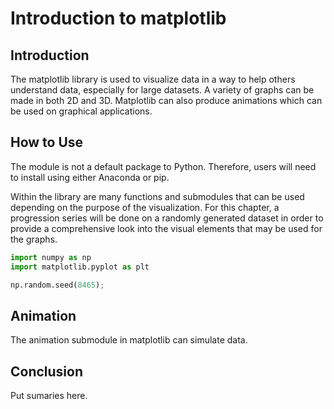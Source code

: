 # Introduction to matplotlib


## Introduction

The matplotlib library is used to visualize data in a way to help others understand data, especially for large datasets. A variety of graphs can be made in both 2D and 3D. Matplotlib can also produce animations which can be used on graphical applications.


## How to Use

The module is not a default package to Python. Therefore, users will need to install using either Anaconda or pip.

Within the library are many functions and submodules that can be used depending on the purpose of the visualization. For this chapter, a progression series will be done on a randomly generated dataset in order to provide a comprehensive look into the visual elements that may be used for the graphs.

```python

import numpy as np
import matplotlib.pyplot as plt

np.random.seed(8465);

```

## Animation

The animation submodule in matplotlib can simulate data.

## Conclusion

Put sumaries here.
